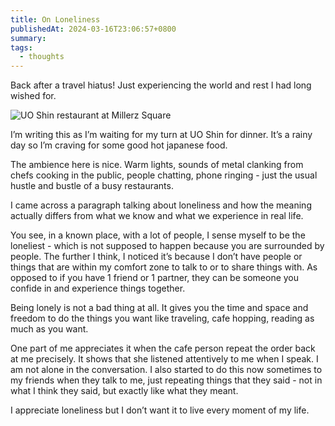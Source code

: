 ```yaml
---
title: On Loneliness
publishedAt: 2024-03-16T23:06:57+0800
summary: 
tags:
  - thoughts
---
```


Back after a travel hiatus! Just experiencing the world and rest I had long wished for.

<Image src='/images/uo-shin.png' alt='UO Shin restaurant at Millerz Square' />


I’m writing this as I’m waiting for my turn at UO Shin for dinner. It’s a rainy day so I’m craving for some good hot japanese food.

The ambience here is nice. Warm lights, sounds of metal clanking from chefs cooking in the public, people chatting, phone ringing - just the usual hustle and bustle of a busy restaurants.

I came across a paragraph talking about loneliness and how the meaning actually differs from what we know and what we experience in real life. 

You see, in a known place, with a lot of people,  I sense myself to be the loneliest - which is not supposed to happen because you are surrounded by people. The further I think, I noticed it’s because I don’t have people or things that are within my comfort zone to talk to or to share things with. As opposed to if you have 1 friend or 1 partner, they can be someone you confide in and experience things together. 

Being lonely is not a bad thing at all. It gives you the time and space and freedom to do the things you want like traveling, cafe hopping, reading as much as you want. 

One part of me appreciates it when the cafe person repeat the order back at me precisely. It shows that she listened attentively to me when I speak. I am not alone in the conversation. I also started to do this now sometimes to my friends when they talk to me, just repeating things that they said - not in what I think they said, but exactly like what they meant. 

I appreciate loneliness but I don’t want it to live every moment of my life.